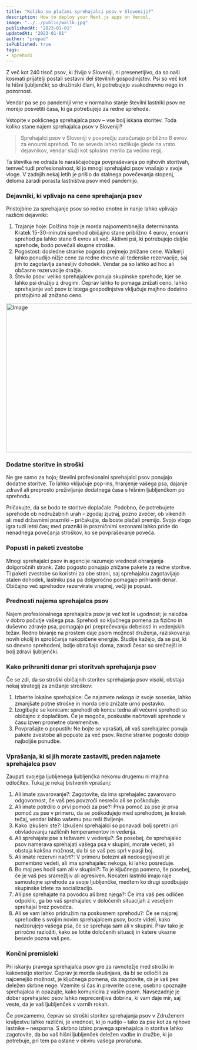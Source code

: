 ```yaml
---
title: "Koliko so plačani sprehajalci psov v Sloveniji?"
description: How to deploy your Next.js apps on Vercel.
image: "../../public/wallk.jpg"
publishedAt: "2023-01-01"
updatedAt: "2023-01-01"
author: "prepad"
isPublished: true
tags: 
- sprehodi
---
```


Z več kot 240 tisoč psov, ki živijo v Sloveniji, ni presenetljivo, da so naši kosmati prijatelji postali sestavni del številnih gospodinjstev. Psi so več kot le hišni ljubljenčki; so družinski člani, ki potrebujejo vsakodnevno nego in pozornost.

Vendar pa se po pandemiji vrne v normalno stanje številni lastniki psov ne morejo posvetiti časa, ki ga potrebujejo za redne sprehode.

Vstopite v poklicnega sprehajalca psov – vse bolj iskana storitev. Toda koliko stane najem sprehajalca psov v Sloveniji?

> Sprehajalci psov v Sloveniji v povprečju zaračunajo približno 6 evrov za enourni sprehod. To se seveda lahko razlikuje glede na vrsto dejavnikov, vendar služi kot splošno merilo za večino regij.

Ta številka ne odraža le naraščajočega povpraševanja po njihovih storitvah, temveč tudi profesionalnost, ki jo mnogi sprehajalci psov vnašajo v svoje vloge. V zadnjih nekaj letih je prišlo do stalnega povečevanja stopenj, deloma zaradi porasta lastništva psov med pandemijo.





### Dejavniki, ki vplivajo na cene sprehajanja psov

Pristojbine za sprehajanje psov so redko enotne in nanje lahko vplivajo različni dejavniki:

   1. Trajanje hoje: Dolžina hoje je morda najpomembnejša determinanta. Kratek 15-30-minutni sprehod običajno stane približno 4 eurov, enourni sprehod pa lahko stane 6 evrov ali več. Aktivni psi, ki potrebujejo daljše sprehode, bodo povečali skupne stroške.
   2. Pogostost: dosledne stranke pogosto prejmejo znižane cene. Walkerji lahko ponudijo nižje cene za redne dnevne ali tedenske rezervacije, saj jim to zagotavlja zanesljiv dohodek. Vendar pa so lahko ad hoc ali občasne rezervacije dražje.
   3. Število psov: veliko sprehajalcev ponuja skupinske sprehode, kjer se lahko psi družijo z drugimi. Čeprav lahko to pomaga znižati ceno, lahko sprehajanje več psov iz istega gospodinjstva vključuje majhno dodatno pristojbino ali znižano ceno.



<Image
  src="/dog-walk.jpg"
  width="718"
  height="404"
  alt="Image"
  sizes="100vw"
/>





### Dodatne storitve in stroški

Ne gre samo za hojo; številni profesionalni sprehajalci psov ponujajo dodatne storitve. To lahko vključuje pop-ins, hranjenje vašega psa, dajanje zdravil ali preprosto preživljanje dodatnega časa s hišnim ljubljenčkom po sprehodu.

Pričakujte, da se bodo te storitve doplačale. Podobno, če potrebujete sprehode ob nedružabnih urah – zgodaj zjutraj, pozno zvečer, ob vikendih ali med državnimi prazniki – pričakujte, da boste plačali premijo. Svojo vlogo igra tudi letni čas; med prazniki in prazničnimi sezonami lahko pride do nenadnega povečanja stroškov, ko se povpraševanje poveča.

### Popusti in paketi zvestobe

Mnogi sprehajalci psov in agencije razumejo vrednost ohranjanja dolgoročnih strank. Zato pogosto ponujajo znižane pakete za redne storitve. Ti paketi zvestobe so koristni za obe strani, saj sprehajalcu zagotavljajo stalen dohodek, lastniku psa pa dolgoročno pomagajo prihraniti denar. Običajno več sprehodov rezervirate vnaprej, večji je popust.








### Prednosti najema sprehajalca psov

Najem profesionalnega sprehajalca psov je več kot le ugodnost; je naložba v dobro počutje vašega psa. Sprehodi so ključnega pomena za fizično in duševno zdravje psa, pomagajo pri preprečevanju debelosti in vedenjskih težav. Redno bivanje na prostem daje psom možnost druženja, raziskovanja novih okolij in sproščanja nakopičene energije. Študije kažejo, da se psi, ki so dnevno sprehodeni, bolje obnašajo doma, zaradi česar so srečnejši in bolj zdravi ljubljenčki.






### Kako prihraniti denar pri storitvah sprehajanja psov

Če se zdi, da so stroški običajnih storitev sprehajanja psov visoki, obstaja nekaj strategij za znižanje stroškov:

  1.  Izberite lokalne sprehajalce: Če najamete nekoga iz svoje soseske, lahko zmanjšate potne stroške in morda celo znižate urno postavko.
  2.  Izogibajte se konicam: sprehodi ob koncu tedna ali večerni sprehodi so običajno z doplačilom. Če je mogoče, poskusite načrtovati sprehode v času izven prometne obremenitve.
  3.  Povprašajte o popustih: Ne bojte se vprašati, ali vaš sprehajalec ponuja pakete zvestobe ali popuste za več psov. Redne stranke pogosto dobijo najboljše ponudbe.


### Vprašanja, ki si jih morate zastaviti, preden najamete sprehajalca psov

Zaupati svojega ljubljenega ljubljenčka nekomu drugemu ni majhna odločitev. Tukaj je nekaj bistvenih vprašanj:

  1.  Ali imate zavarovanje?: Zagotovite, da ima sprehajalec zavarovano odgovornost, če vaš pes povzroči nesrečo ali se poškoduje.
  2.  Ali imate potrdilo o prvi pomoči za pse?: Prva pomoč za pse je prva pomoč za pse v primeru, da se poškodujejo med sprehodom, je kratek tečaj, vendar lahko vašemu psu reši življenje.
  3.  Kako izkušeni ste?: Izkušeni sprehajalci so ponavadi bolj spretni pri obvladovanju različnih temperamentov in vedenja.
  4.  Ali sprehajate pse s težavami v vedenju?: Še posebej, če sprehajalec psov namerava sprehajati vašega psa v skupini, morate vedeti, ali obstaja kakšna možnost, da bi se vaš pes sprl v pasji boj.
  5.  Ali imate rezervni načrt?: V primeru bolezni ali nedosegljivosti je pomembno vedeti, ali ima sprehajalec nekoga, ki lahko posreduje.
  6.  Bo moj pes hodil sam ali v skupini?: To je ključnega pomena, še posebej, če je vaš pes sramežljiv ali agresiven. Nekateri lastniki imajo raje samostojne sprehode za svoje ljubljenčke, medtem ko drugi spodbujajo skupinske izlete za socializacijo.
  7.  Ali pse sprehajate na povodcu ali brez njega?: Če ima vaš pes odličen odpoklic, ga bo vaš sprehajalec v določenih situacijah z veseljem sprehajal brez povodca.
  8.  Ali se vam lahko pridružim na poskusnem sprehodu?: Če se najprej sprehodite s svojim novim sprehajalcem psov, boste videli, kako nadzorujejo vašega psa, če se sprehaja sam ali v skupini. Prav tako je priročno razložiti, kako se lotite določenih situacij in katere ukazne besede pozna vaš pes.


### Končni premisleki

Pri iskanju pravega sprehajalca psov gre za ravnotežje med stroški in kakovostjo storitev. Čeprav je morda skušnjava, da bi se odločili za najcenejšo možnost, je ključnega pomena, da zagotovite, da je vaš pes deležen skrbne nege. Vzemite si čas in preverite ocene, osebno spoznajte sprehajalca in opazujte, kako komunicira z vašim psom. Navsezadnje je dober sprehajalec psov lahko neprecenljiva dobrina, ki vam daje mir, saj veste, da je vaš ljubljenček v varnih rokah.

Če povzamemo, čeprav so stroški storitev sprehajanja psov v Združenem kraljestvu lahko različni, je vrednost, ki jo nudijo – tako za pse kot za njihove lastnike – nesporna. S skrbno izbiro pravega sprehajalca in storitve lahko zagotovite, da bo vaš hišni ljubljenček deležen vadbe in družbe, ki jo potrebuje, pri tem pa ostane v okviru vašega proračuna.
